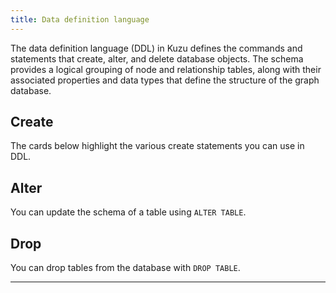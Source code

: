 ```yaml
---
title: Data definition language
---
```



The data definition language (DDL) in Kuzu defines the commands and statements that create, alter,
and delete database objects. The schema provides a logical grouping of node and relationship tables,
along with their associated properties and data types that define the structure of the graph database.

## Create

The cards below highlight the various create statements you can use in DDL.

<CardGrid>
  <LinkCard
    title="CREATE TABLE" href="/cypher/data-definition/create-table"
    description="Create table statements"
  />
</CardGrid>

## Alter

You can update the schema of a table using `ALTER TABLE`.

<LinkCard
    title="ALTER" href="/cypher/data-definition/alter"
    description="Alter statements"
/>

## Drop

You can drop tables from the database with `DROP TABLE`.

<LinkCard
    title="DROP" href="/cypher/data-definition/drop"
    description="Drop statements"
/>

---
